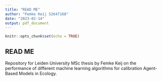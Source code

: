 ```yaml
---
title: "READ ME"
author: "Femke Keij S2647168"
date: "2023-02-14"
output: pdf_document
---
```


```r
knitr::opts_chunk$set(echo = TRUE)
```

## READ ME

Repository for Leiden University MSc thesis by Femke Keij on the performance of different machine learning algorithms for calibration Agent-Based Models in Ecology.